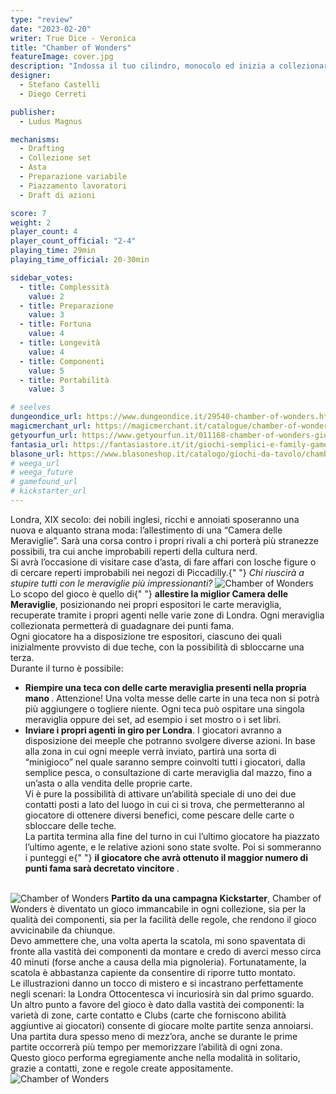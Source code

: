 ```yaml
---
type: "review"
date: "2023-02-20"
writer: True Dice - Veronica
title: "Chamber of Wonders"
featureImage: cover.jpg
description: "Indossa il tuo cilindro, monocolo ed inizia a collezionare meraviglie!"
designer:
  - Stefano Castelli
  - Diego Cerreti

publisher:
  - Ludus Magnus

mechanisms:
  - Drafting
  - Collezione set
  - Asta
  - Preparazione variabile
  - Piazzamento lavoratori
  - Draft di azioni

score: 7
weight: 2
player_count: 4
player_count_official: "2-4"
playing_time: 29min
playing_time_official: 20-30min

sidebar_votes:
  - title: Complessità
    value: 2
  - title: Preparazione
    value: 3
  - title: Fortuna
    value: 4
  - title: Longevità
    value: 4
  - title: Componenti
    value: 5
  - title: Portabilità
    value: 3

# seelves
dungeondice_url: https://www.dungeondice.it/29540-chamber-of-wonders.html?dda=9A5FB278F
magicmerchant_url: https://magicmerchant.it/catalogue/chamber-of-wonders-64109/
getyourfun_url: https://www.getyourfun.it/011168-chamber-of-wonders-giochi-di-carte.html?ref=7020
fantasia_url: https://fantasiastore.it/it/giochi-semplici-e-family-games/18065-chamber-of-wonders.html?aff=47
blasone_url: https://www.blasoneshop.it/catalogo/giochi-da-tavolo/chamber-of-wonders-standard-editions-42-3026
# weega_url
# weega_future
# gamefound_url
# kickstarter_url
---
```


<Setting>
  Londra, XIX secolo: dei nobili inglesi, ricchi e annoiati sposeranno una nuova
  e alquanto strana moda: l’allestimento di una “Camera delle Meraviglie”. Sarà
  una corsa contro i propri rivali a chi porterà più stranezze possibili, tra
  cui anche improbabili reperti della cultura nerd.
  <br />
  Si avrà l’occasione di visitare case d’asta, di fare affari con losche figure
  o di cercare reperti improbabili nei negozi di Piccadilly.{" "}
  <em>Chi riuscirà a stupire tutti con le meraviglie più impressionanti?</em>

</Setting>

<img src="./game1.jpg" alt="Chamber of Wonders" />

<Rules>
  Lo scopo del gioco è quello di{" "}
  <strong>allestire la miglior Camera delle Meraviglie</strong>, posizionando
  nei propri espositori le carte meraviglia, recuperate tramite i propri agenti
  nelle varie zone di Londra. Ogni meraviglia collezionata permetterà di
  guadagnare dei punti fama.
  <br />
  Ogni giocatore ha a disposizione tre espositori, ciascuno dei quali
  inizialmente provvisto di due teche, con la possibilità di sbloccarne una
  terza.
  <br />
  Durante il turno è possibile: <br />
  <ul>
    <li>
      <strong>
        Riempire una teca con delle carte meraviglia presenti nella propria mano
      </strong>
      . Attenzione! Una volta messe delle carte in una teca non si potrà più aggiungere
      o togliere niente. Ogni teca può ospitare una singola meraviglia oppure dei
      set, ad esempio i set mostro o i set libri.
    </li>
    <li>
      <strong>Inviare i propri agenti in giro per Londra</strong>. I giocatori
      avranno a disposizione dei meeple che potranno svolgere diverse azioni. In
      base alla zona in cui ogni meeple verrà inviato, partirà una sorta di
      “minigioco” nel quale saranno sempre coinvolti tutti i giocatori, dalla
      semplice pesca, o consultazione di carte meraviglia dal mazzo, fino a
      un’asta o alla vendita delle proprie carte.
      <br />
      Vi è pure la possibilità di attivare un’abilità speciale di uno dei due
      contatti posti a lato del luogo in cui ci si trova, che permetteranno al
      giocatore di ottenere diversi benefici, come pescare delle carte o
      sbloccare delle teche.
      <br />
      La partita termina alla fine del turno in cui l’ultimo giocatore ha
      piazzato l’ultimo agente, e le relative azioni sono state svolte. Poi si
      sommeranno i punteggi e{" "}
      <strong>
        il giocatore che avrà ottenuto il maggior numero di punti fama sarà
        decretato vincitore
      </strong>
      .
      <br />
      &nbsp;
    </li>
  </ul>
</Rules>

<img src="./game2.jpg" alt="Chamber of Wonders" />

<Feedback>
  <strong>Partito da una campagna Kickstarter</strong>, Chamber of Wonders è
  diventato un gioco immancabile in ogni collezione, sia per la qualità dei
  componenti, sia per la facilità delle regole, che rendono il gioco
  avvicinabile da chiunque. <br />
  Devo ammettere che, una volta aperta la scatola, mi sono spaventata di fronte alla
  vastità dei componenti da montare e credo di averci messo circa 40 minuti (forse
  anche a causa della mia pignoleria). Fortunatamente, la scatola è abbastanza capiente
  da consentire di riporre tutto montato.
  <br />
  Le illustrazioni danno un tocco di mistero e si incastrano perfettamente negli
  scenari: la Londra Ottocentesca vi incuriosirà sin dal primo sguardo.
  <br />
  Un altro punto a favore del gioco è dato dalla vastità dei componenti: la varietà
  di zone, carte contatto e Clubs (carte che forniscono abilità aggiuntive ai giocatori)
  consente di giocare molte partite senza annoiarsi.
  <br />
  Una partita dura spesso meno di mezz’ora, anche se durante le prime partite occorrerà
  più tempo per memorizzare l’abilità di ogni zona.
  <br />
  Questo gioco performa egregiamente anche nella modalità in solitario, grazie a
  contatti, zone e regole create appositamente.
</Feedback>

<img src="./game3.jpg" alt="Chamber of Wonders" />
